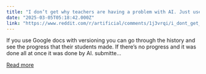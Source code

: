 ```yaml
---
title: "I don’t get why teachers are having a problem with AI. Just use google docs with versioning."
date: "2025-03-05T05:18:42.000Z"
link: "https://www.reddit.com/r/artificial/comments/1j3vrqi/i_dont_get_why_teachers_are_having_a_problem_with/"
---
```


If you use Google docs with versioning you can go through the history and see the progress that their students made. If there’s no progress and it was done all at once it was done by AI. 
    submitte...

[Read more](https://www.reddit.com/r/artificial/comments/1j3vrqi/i_dont_get_why_teachers_are_having_a_problem_with/)
